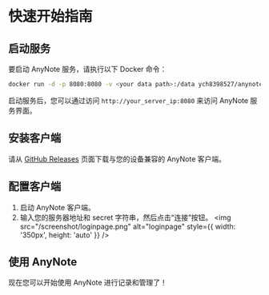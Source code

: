 # 快速开始指南

## 启动服务
要启动 AnyNote 服务，请执行以下 Docker 命令：
```bash
docker run -d -p 8080:8080 -v <your data path>:/data ych8398527/anynote:1.0
```
启动服务后，您可以通过访问 `http://your_server_ip:8080` 来访问 AnyNote 服务界面。

## 安装客户端
请从 [GitHub Releases](https://github.com/ychisbest/AnyNote/releases) 页面下载与您的设备兼容的 AnyNote 客户端。

## 配置客户端
1. 启动 AnyNote 客户端。
2. 输入您的服务器地址和 secret 字符串，然后点击“连接”按钮。
<img src="/screenshot/loginpage.png" alt="loginpage" style={{ width: '350px', height: 'auto' }} />

## 使用 AnyNote
现在您可以开始使用 AnyNote 进行记录和管理了！

